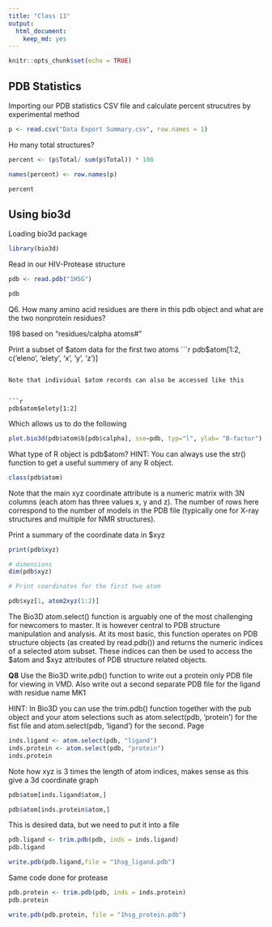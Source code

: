 ```yaml
---
title: "Class 11"
output: 
  html_document: 
    keep_md: yes
---
```


```r
knitr::opts_chunk$set(echo = TRUE)
```

## PDB Statistics

Importing our PDB statistics CSV file and calculate percent strucutres by experimental method

```r
p <- read.csv("Data Export Summary.csv", row.names = 1)
```

Ho many total structures?

```r
percent <- (p$Total/ sum(p$Total)) * 100

names(percent) <- row.names(p)

percent
```

## Using bio3d

Loading bio3d package

```r
library(bio3d)
```

Read in our HIV-Protease structure

```r
pdb <- read.pdb("1HSG")

pdb

```

Q6. How many amino acid residues are there in this pdb object and what are the two nonprotein
residues?

198 based on "residues/calpha atoms#"

Print a subset of $atom data for the first two atoms
```r

pdb$atom[1:2, c('eleno', 'elety', 'x', 'y', 'z')]

```

Note that individual $atom records can also be accessed like this


```r
pdb$atom$elety[1:2]
```

Which allows us to do the following

```r
plot.bio3d(pdb$atom$b[pdb$calpha], sse=pdb, typ="l", ylab= "B-factor")
```

What type of R object is pdb$atom? HINT: You can always use the str() function to get a
useful summery of any R object.

```r
class(pdb$atom)
```

Note that the main xyz coordinate attribute is a numeric matrix with 3N columns (each atom has
three values x, y and z). The number of rows here correspond to the number of models in the
PDB file (typically one for X-ray structures and multiple for NMR structures).

Print a summary of the coordinate data in $xyz

```r
print(pdb$xyz)

# dimensions 
dim(pdb$xyz)

# Print coordinates for the first two atom

pdb$xyz[1, atom2xyz(1:2)]

```

The Bio3D atom.select() function is arguably one of the most challenging for newcomers to
master. It is however central to PDB structure manipulation and analysis. At its most basic, this
function operates on PDB structure objects (as created by read.pdb()) and returns the
numeric indices of a selected atom subset. These indices can then be used to access the
$atom and $xyz attributes of PDB structure related objects.

**Q8** Use the Bio3D write.pdb() function to write out a protein only PDB file for viewing in
VMD. Also write out a second separate PDB file for the ligand with residue name MK1

HINT: In Bio3D you can use the trim.pdb() function together with the pub object and your atom
selections such as atom.select(pdb, ’protein’) for the fist file and atom.select(pdb, ‘ligand’) for
the second.
Page


```r
inds.ligand <- atom.select(pdb, "ligand")
inds.protein <- atom.select(pdb, "protein")
inds.protein
```

Note how xyz is 3 times the length of atom indices, makes sense as this give a 3d coordinate graph


```r
pdb$atom[inds.ligand$atom,]

```

```r
pdb$atom[inds.protein$atom,]
```

This is desired data, but we need to put it into a file

```r
pdb.ligand <- trim.pdb(pdb, inds = inds.ligand)
pdb.ligand
```

```r
write.pdb(pdb.ligand,file = "1hsg_ligand.pdb")
```

Same code done for protease

```r
pdb.protein <- trim.pdb(pdb, inds = inds.protein)
pdb.protein

write.pdb(pdb.protein, file = "1hsg_protein.pdb")
```
































